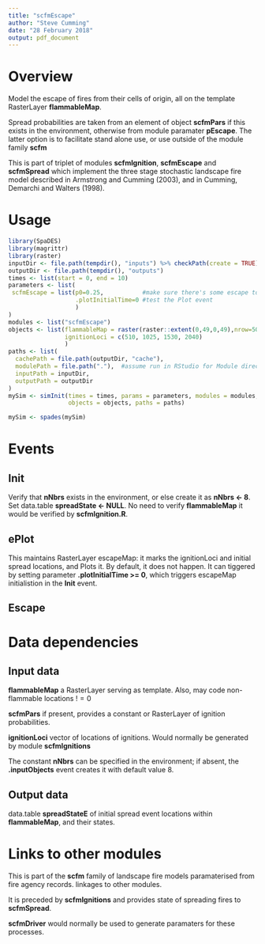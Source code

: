 ---
title: "scfmEscape"
author: "Steve Cumming"
date: "28 February 2018"
output: pdf_document
---

# Overview

Model the escape of fires from their cells of origin, all on the template RasterLayer __flammableMap__.

Spread probabilities are taken from an element of object __scfmPars__ if this exists in the environment, otherwise from
module paramater __pEscape__. The latter option is to facilitate stand alone use, or use outside of the module family __scfm__

This is part of triplet of modules __scfmIgnition__, __scfmEscape__ and __scfmSpread__ which implement the three stage stochastic landscape fire model described in Armstrong and Cumming (2003), and in Cumming, Demarchi and Walters (1998).

# Usage

```{r module_usage}
library(SpaDES)
library(magrittr)
library(raster)
inputDir <- file.path(tempdir(), "inputs") %>% checkPath(create = TRUE)
outputDir <- file.path(tempdir(), "outputs")
times <- list(start = 0, end = 10)
parameters <- list(
 scfmEscape = list(p0=0.25,           #make sure there's some escape to show.
                   .plotInitialTime=0 #test the Plot event
                   ) 
)
modules <- list("scfmEscape")
objects <- list(flammableMap = raster(raster::extent(0,49,0,49),nrow=50, ncol=50, vals=0),
                ignitionLoci = c(510, 1025, 1530, 2040)
                )
paths <- list(
  cachePath = file.path(outputDir, "cache"),
  modulePath = file.path("."),  #assume run in RStudio for Module directory
  inputPath = inputDir,
  outputPath = outputDir
)
mySim <- simInit(times = times, params = parameters, modules = modules,
                 objects = objects, paths = paths)

mySim <- spades(mySim)
```

# Events

## Init 

Verify that __nNbrs__ exists in the environment, or else create it as __nNbrs <-  8__.
Set data.table __spreadState <- NULL__. 
No need to verify __flammableMap__ it would be verified by __scfmIgnition.R__.

## ePlot

This maintains RasterLayer escapeMap: it marks the ignitionLoci and initial spread locations, and Plots it.
By default, it does not happen. It can tiggered by setting parameter __.plotInitialTime >= 0__, which triggers escapeMap initialistion in the __Init__ event. 

## Escape



# Data dependencies

## Input data

__flammableMap__ a RasterLayer serving as template. Also, may code non-flammable locations $!=0$ 

__scfmPars__ if present, provides a constant or RasterLayer of ignition probabilities. 

__ignitionLoci__ vector of locations of ignitions. Would normally be generated by module __scfmIgnitions__

The constant __nNbrs__ can be specified in the environment; if absent, the __.inputObjects__ event creates it with default value 8.

## Output data

data.table __spreadStateE__ of initial spread event locations within __flammableMap__, and their states. 


# Links to other modules

This is part of the __scfm__ family of landscape fire models paramaterised from fire agency records.  linkages to other modules.

It is preceded by __scfmIgnitions__ and provides state of spreading fires to __scfmSpread__.

__scfmDriver__ would normally be used to generate paramaters for these processes. 



